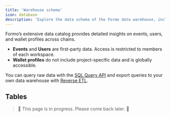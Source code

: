 ```yaml
---
title: 'Warehouse schema'
icon: database
description: 'Explore the data schema of the Formo data warehouse, including events, users, and wallet profiles.'
---
```


Formo’s extensive data catalog provides detailed insights on events, users, and wallet profiles across chains.

- **Events** and **Users** are first-party data. Access is restricted to members of each workspace. 
- **Wallet profiles** do not include project-specific data and is globally accessible.

You can query raw data with the [SQL Query API](/api-reference/overview#sql-query-api) and export queries to your own data warehouse with [Reverse ETL](/data/reverse-etl).

## Tables

> 🚧 This page is in progress. Please come back later. 🚧